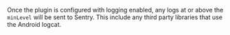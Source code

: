 Once the plugin is configured with logging enabled, any logs at or above the `minLevel` will be sent to Sentry. This include any third party libraries that use the Android logcat.
